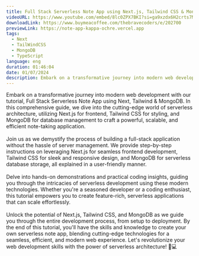 ```yaml
---
title: Full Stack Serverless Note App using Next.js, Tailwind CSS & MongoDB
videoURL: https://www.youtube.com/embed/8lc0ZPX7BKI?si=ga9xzdx6H2crts7M
downloadLink: https://www.buymeacoffee.com/thebravecoders/e/202700
previewLink: https://note-app-kappa-ochre.vercel.app
tags:
  - Next
  - TailWindCSS
  - MongoDB
  - TypeScript
language: eng
duration: 01:46:04
date: 01/07/2024
description: Embark on a transformative journey into modern web development with our tutorial, Full Stack Serverless Note App using Next, Tailwind & MongoDB. In this comprehensive guide, we dive into the cutting-edge world of serverless architecture, utilizing Next.js for frontend, Tailwind CSS for styling, and MongoDB for database management to craft a powerful, scalable, and efficient note-taking application.
---
```


Embark on a transformative journey into modern web development with our tutorial, Full Stack Serverless Note App using Next, Tailwind & MongoDB. In this comprehensive guide, we dive into the cutting-edge world of serverless architecture, utilizing Next.js for frontend, Tailwind CSS for styling, and MongoDB for database management to craft a powerful, scalable, and efficient note-taking application.<br /><br />Join us as we demystify the process of building a full-stack application without the hassle of server management. We provide step-by-step instructions on leveraging Next.js for seamless frontend development, Tailwind CSS for sleek and responsive design, and MongoDB for serverless database storage, all explained in a user-friendly manner.<br /><br />Delve into hands-on demonstrations and practical coding insights, guiding you through the intricacies of serverless development using these modern technologies. Whether you're a seasoned developer or a coding enthusiast, this tutorial empowers you to create feature-rich, serverless applications that can scale effortlessly.<br /><br />Unlock the potential of Next.js, Tailwind CSS, and MongoDB as we guide you through the entire development process, from setup to deployment. By the end of this tutorial, you'll have the skills and knowledge to create your own serverless note app, blending cutting-edge technologies for a seamless, efficient, and modern web experience. Let's revolutionize your web development skills with the power of serverless architecture! 🚀💻
